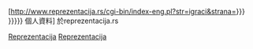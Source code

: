 [http://www.reprezentacija.rs/cgi-bin/index-eng.pl?str=igraci&strana={{{1|{{{id}}}}}} {{{2|{{{name|{{PAGENAME}}}}}}}} 個人資料] 於reprezentacija.rs<noinclude>
[[Category:足球模板|Reprezentacija]]
[[Category:人物模板|Reprezentacija]]
</noinclude>